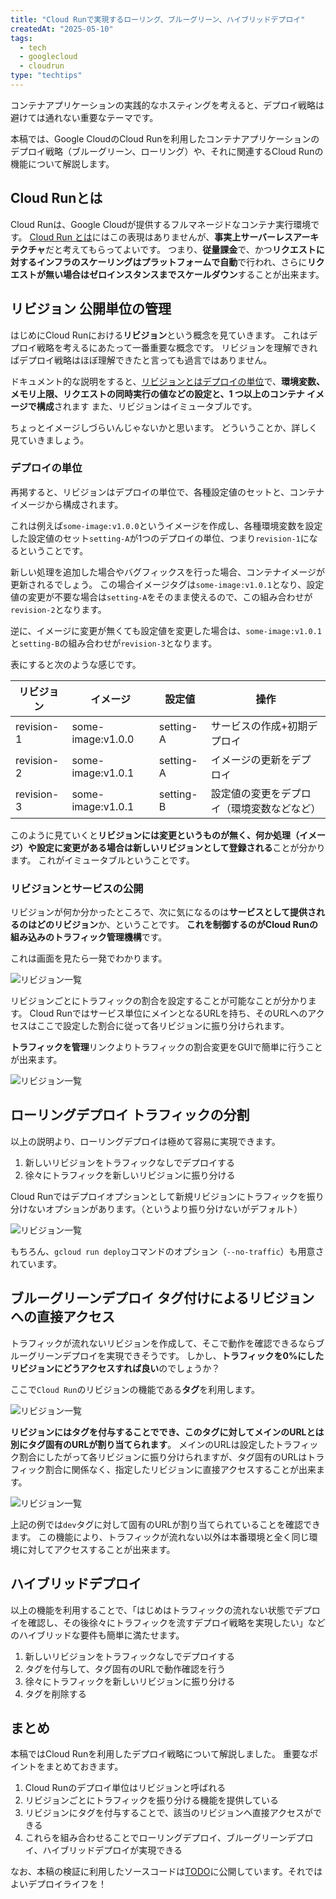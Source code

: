 ---
title: "Cloud Runで実現するローリング、ブルーグリーン、ハイブリッドデプロイ"
createdAt: "2025-05-10"
tags:
  - tech
  - googlecloud
  - cloudrun
type: "techtips"
---

コンテナアプリケーションの実践的なホスティングを考えると、デプロイ戦略は避けては通れない重要なテーマです。

本稿では、Google CloudのCloud Runを利用したコンテナアプリケーションのデプロイ戦略（ブルーグリーン、ローリング）や、それに関連するCloud Runの機能について解説します。

## Cloud Runとは

Cloud Runは、Google Cloudが提供するフルマネージドなコンテナ実行環境です。
[Cloud Run とは](https://cloud.google.com/run/docs/overview/what-is-cloud-run?hl=ja)にはこの表現はありませんが、**事実上サーバーレスアーキテクチャ**だと考えてもらってよいです。
つまり、**従量課金**で、かつ**リクエストに対するインフラのスケーリングはプラットフォームで自動**で行われ、さらに**リクエストが無い場合はゼロインスタンスまでスケールダウン**することが出来ます。

## リビジョン 公開単位の管理

はじめにCloud Runにおける**リビジョン**という概念を見ていきます。
これはデプロイ戦略を考えるにあたって一番重要な概念です。
リビジョンを理解できればデプロイ戦略はほぼ理解できたと言っても過言ではありません。

ドキュメント的な説明をすると、[リビジョンとはデプロイの単位](https://cloud.google.com/run/docs/resource-model?hl=ja#revisions)で、**環境変数、メモリ上限、リクエストの同時実行の値などの設定と、1 つ以上のコンテナ イメージで構成**されます
また、リビジョンはイミュータブルです。

ちょっとイメージしづらいんじゃないかと思います。
どういうことか、詳しく見ていきましょう。

### デプロイの単位

再掲すると、リビジョンはデプロイの単位で、各種設定値のセットと、コンテナイメージから構成されます。

これは例えば`some-image:v1.0.0`というイメージを作成し、各種環境変数を設定した設定値のセット`setting-A`が1つのデプロイの単位、つまり`revision-1`になるということです。

新しい処理を追加した場合やバグフィックスを行った場合、コンテナイメージが更新されるでしょう。
この場合イメージタグは`some-image:v1.0.1`となり、設定値の変更が不要な場合は`setting-A`をそのまま使えるので、この組み合わせが`revision-2`となります。

逆に、イメージに変更が無くても設定値を変更した場合は、`some-image:v1.0.1`と`setting-B`の組み合わせが`revision-3`となります。

表にすると次のような感じです。

| リビジョン | イメージ          | 設定値    | 操作                                       |
| ---------- | ----------------- | --------- | ------------------------------------------ |
| revision-1 | some-image:v1.0.0 | setting-A | サービスの作成+初期デプロイ                |
| revision-2 | some-image:v1.0.1 | setting-A | イメージの更新をデプロイ                   |
| revision-3 | some-image:v1.0.1 | setting-B | 設定値の変更をデプロイ（環境変数などなど） |

このように見ていくと**リビジョンには変更というものが無く、何か処理（イメージ）や設定に変更がある場合は新しいリビジョンとして登録される**ことが分かります。
これがイミュータブルということです。

### リビジョンとサービスの公開

リビジョンが何か分かったところで、次に気になるのは**サービスとして提供されるのはどのリビジョン**か、ということです。
**これを制御するのがCloud Runの組み込みのトラフィック管理機構**です。

これは画面を見たら一発でわかります。

<Img src="/2025/cloud-run-deploy-strategy/revisions.png" alt="リビジョン一覧" />

リビジョンごとにトラフィックの割合を設定することが可能なことが分かります。
Cloud Runではサービス単位にメインとなるURLを持ち、そのURLへのアクセスはここで設定した割合に従って各リビジョンに振り分けられます。

**トラフィックを管理**リンクよりトラフィックの割合変更をGUIで簡単に行うことが出来ます。

<Img
  src="/2025/cloud-run-deploy-strategy/change_traffic.png"
  alt="リビジョン一覧"
/>

## ローリングデプロイ トラフィックの分割

以上の説明より、ローリングデプロイは極めて容易に実現できます。

1. 新しいリビジョンをトラフィックなしでデプロイする
2. 徐々にトラフィックを新しいリビジョンに振り分ける

Cloud Runではデプロイオプションとして新規リビジョンにトラフィックを振り分けないオプションがあります。（というより振り分けないがデフォルト）

<Img
  src="/2025/cloud-run-deploy-strategy/deploy_with_no_traffic.png"
  alt="リビジョン一覧"
/>

もちろん、`gcloud run deploy`コマンドのオプション（`--no-traffic`）も用意されています。

## ブルーグリーンデプロイ タグ付けによるリビジョンへの直接アクセス

トラフィックが流れないリビジョンを作成して、そこで動作を確認できるならブルーグリーンデプロイを実現できそうです。
しかし、**トラフィックを0%にしたリビジョンにどうアクセスすれば良い**のでしょうか？

ここで`Cloud Run`のリビジョンの機能である**タグ**を利用します。

<Img src="/2025/cloud-run-deploy-strategy/tagging.png" alt="リビジョン一覧" />

**リビジョンにはタグを付与することででき、このタグに対してメインのURLとは別にタグ固有のURLが割り当てられます**。
メインのURLは設定したトラフィック割合にしたがって各リビジョンに振り分けられますが、タグ固有のURLはトラフィック割合に関係なく、指定したリビジョンに直接アクセスすることが出来ます。

<Img
  src="/2025/cloud-run-deploy-strategy/url_of_tag.png"
  alt="リビジョン一覧"
/>

上記の例では`dev`タグに対して固有のURLが割り当てられていることを確認できます。
この機能により、トラフィックが流れない以外は本番環境と全く同じ環境に対してアクセスすることが出来ます。

## ハイブリッドデプロイ

以上の機能を利用することで、「はじめはトラフィックの流れない状態でデプロイを確認し、その後徐々にトラフィックを流すデプロイ戦略を実現したい」などのハイブリッドな要件も簡単に満たせます。

1. 新しいリビジョンをトラフィックなしでデプロイする
2. タグを付与して、タグ固有のURLで動作確認を行う
3. 徐々にトラフィックを新しいリビジョンに振り分ける
4. タグを削除する

## まとめ

本稿ではCloud Runを利用したデプロイ戦略について解説しました。
重要なポイントをまとめておきます。

1. Cloud Runのデプロイ単位はリビジョンと呼ばれる
2. リビジョンごとにトラフィックを振り分ける機能を提供している
3. リビジョンにタグを付与することで、該当のリビジョンへ直接アクセスができる
4. これらを組み合わせることでローリングデプロイ、ブルーグリーンデプロイ、ハイブリッドデプロイが実現できる

なお、本稿の検証に利用したソースコードは[TODO]()に公開しています。それではよいデプロイライフを！
